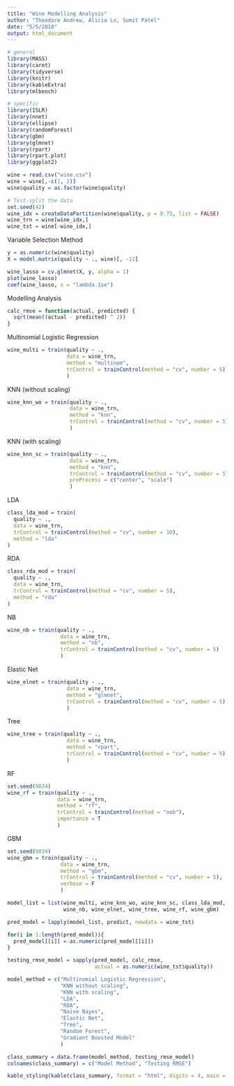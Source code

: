 ```yaml
---
title: "Wine Modelling Analysis"
author: "Theodore Andrew, Alicia Lo, Sumit Patel"
date: "5/5/2018"
output: html_document
---
```



```r
# general
library(MASS)
library(caret)
library(tidyverse)
library(knitr)
library(kableExtra)
library(mlbench)

# specific
library(ISLR)
library(nnet)
library(ellipse)
library(randomForest)
library(gbm)
library(glmnet)
library(rpart)
library(rpart.plot)
library(ggplot2)
```


```r
wine = read.csv("wine.csv")
wine = wine[,-c(1, 2)]
wine$quality = as.factor(wine$quality)
```


```r
# Test-split the data
set.seed(42)
wine_idx = createDataPartition(wine$quality, p = 0.75, list = FALSE)
wine_trn = wine[wine_idx,]
wine_tst = wine[-wine_idx,]
```

Variable Selection Method

```r
y = as.numeric(wine$quality)
X = model.matrix(quality ~ ., wine)[, -12]

wine_lasso = cv.glmnet(X, y, alpha = 1)
plot(wine_lasso)
coef(wine_lasso, s = "lambda.1se")
```


Modelling Analysis

```r
calc_rmse = function(actual, predicted) {
  sqrt(mean((actual - predicted) ^ 2))
}
```

Multinomial Logistic Regression

```r
wine_multi = train(quality ~ .,
                   data = wine_trn,
                   method = "multinom",
                   trControl = trainControl(method = "cv", number = 5)
                   )
```

KNN (without scaling)

```r
wine_knn_wo = train(quality ~ .,
                    data = wine_trn,
                    method = "knn",
                    trControl = trainControl(method = "cv", number = 5)
                    )
```

KNN (with scaling)

```r
wine_knn_sc = train(quality ~ .,
                    data = wine_trn,
                    method = "knn",
                    trControl = trainControl(method = "cv", number = 5),
                    preProcess = c("center", "scale")
                    )
```

LDA

```r
class_lda_mod = train(
  quality ~ .,
  data = wine_trn,
  trControl = trainControl(method = "cv", number = 10),
  method = "lda"
)
```

RDA

```r
class_rda_mod = train(
  quality ~ .,
  data = wine_trn,
  trControl = trainControl(method = "cv", number = 5),
  method = "rda"
)
```

NB

```r
wine_nb = train(quality ~ .,
                 data = wine_trn,
                 method = "nb",
                 trControl = trainControl(method = "cv", number = 5)
                 )
```

Elastic Net

```r
wine_elnet = train(quality ~ .,
                   data = wine_trn,
                   method = "glmnet",
                   trControl = trainControl(method = "cv", number = 5)
                   )
```

Tree

```r
wine_tree = train(quality ~ .,
                   data = wine_trn,
                   method = "rpart",
                   trControl = trainControl(method = "cv", number = 5)
                   )
```

RF

```r
set.seed(9034)
wine_rf = train(quality ~ .,
                data = wine_trn,
                method = "rf",
                trControl = trainControl(method = "oob"),
                importance = T
                )
```

GBM

```r
set.seed(9034)
wine_gbm = train(quality ~ .,
                 data = wine_trn,
                 method = "gbm",
                 trControl = trainControl(method = "cv", number = 5),
                 verbose = F
                 )
```


```r
model_list = list(wine_multi, wine_knn_wo, wine_knn_sc, class_lda_mod, class_rda_mod,
                  wine_nb, wine_elnet, wine_tree, wine_rf, wine_gbm)

pred_model = lapply(model_list, predict, newdata = wine_tst)

for(i in 1:length(pred_model)){
  pred_model[[i]] = as.numeric(pred_model[[i]])
}

testing_rmse_model = sapply(pred_model, calc_rmse,
                            actual = as.numeric(wine_tst$quality))

model_method = c("Multinomial Logistic Regression",
                 "KNN without scaling",
                 "KNN with scaling",
                 "LDA",
                 "RDA",
                 "Naive Bayes",
                 "Elastic Net",
                 "Tree",
                 "Random Forest",
                 "Gradient Boosted Model"
                 )

class_summary = data.frame(model_method, testing_rmse_model)
colnames(class_summary) = c("Model Method", "Testing RMSE")
```


```r
kable_styling(kable(class_summary, format = "html", digits = 4, main = "Wine Quality Testing RMSE"), full_width = F)
```











